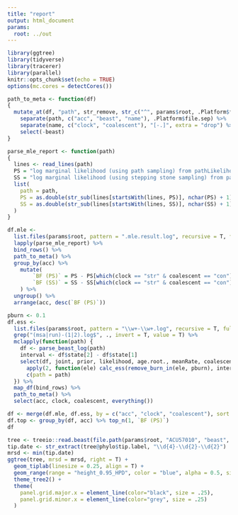 ```yaml
---
title: "report"
output: html_document
params:
  root: ../out
---
```


```r
library(ggtree)
library(tidyverse)
library(tracerer)
library(parallel)
knitr::opts_chunk$set(echo = TRUE)
options(mc.cores = detectCores())
```

```r
path_to_meta <- function(df)
{
  mutate_at(df, "path", str_remove, str_c("^", params$root, .Platform$file.sep, "?")) %>%
    separate(path, c("acc", "beast", "name"), .Platform$file.sep) %>%
    separate(name, c("clock", "coalescent"), "[-.]", extra = "drop") %>%
    select(-beast)
}

parse_mle_report <- function(path)
{
  lines <- read_lines(path)
  PS = "log marginal likelihood (using path sampling) from pathLikelihood.delta = "
  SS = "log marginal likelihood (using stepping stone sampling) from pathLikelihood.delta = "
  list(
    path = path,
    PS = as.double(str_sub(lines[startsWith(lines, PS)], nchar(PS) + 1)),
    SS = as.double(str_sub(lines[startsWith(lines, SS)], nchar(SS) + 1))
  )
}

df.mle <-
  list.files(params$root, pattern = ".mle.result.log", recursive = T, full.names = T) %>%
  lapply(parse_mle_report) %>%
  bind_rows() %>%
  path_to_meta() %>%
  group_by(acc) %>%
	mutate(
		`BF (PS)` = PS - PS[which(clock == "str" & coalescent == "con")],
		`BF (SS)` = SS - SS[which(clock == "str" & coalescent == "con")]
	) %>%
  ungroup() %>%
  arrange(acc, desc(`BF (PS)`))
```

```r
pburn <- 0.1
df.ess <-
  list.files(params$root, pattern = "\\w+-\\w+.log", recursive = T, full.names = T) %>%
  grep("(msa|run)-(1|2).log$", ., invert = T, value = T) %>%
  mclapply(function(path) {
    df <- parse_beast_log(path)
    interval <- df$state[2] - df$state[1]
    select(df, joint, prior, likelihood, age.root., meanRate, coalescent) %>%
      apply(2, function(ele) calc_ess(remove_burn_in(ele, pburn), interval)) %>%
      c(path = path)
  }) %>% 
  map_df(bind_rows) %>%
  path_to_meta() %>%
  select(acc, clock, coalescent, everything())
```

```r
df <- merge(df.mle, df.ess, by = c("acc", "clock", "coalescent"), sort = F)
df.top <- group_by(df, acc) %>% top_n(1, `BF (PS)`)
df
```

```r
tree <- treeio::read.beast(file.path(params$root, "ACU57010", "beast", "rln-con.mcc.tree"))
tip.date <- str_extract(tree@phylo$tip.label, "\\d{4}-\\d{2}-\\d{2}")
mrsd <- min(tip.date)
ggtree(tree, mrsd = mrsd, right = T) +
  geom_tiplab(linesize = 0.25, align = T) +
  geom_range(range = "height_0.95_HPD", color = "blue", alpha = 0.5, size = 1) +
  theme_tree2() +
  theme(
    panel.grid.major.x = element_line(color="black", size = .25),
    panel.grid.minor.x = element_line(color="grey", size = .25)
  )
```
